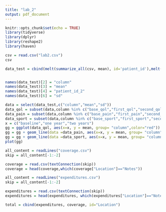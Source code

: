 ```yaml
---
title: "lab_2"
output: pdf_document
---
```


```r
knitr::opts_chunk$set(echo = TRUE)
library(tidyverse)
library(dplyr)
library(reshape2)
library(haven)
```


```r
csv = read.csv("lab2.csv")
csv
```

```r
data_test = cbind(melt(summarize_all(csv, mean), id='patient_id'),melt(summarize_all(csv, sd), id='patient_id'),id = 'variable')


names(data_test)[2] = "column"
names(data_test)[3] = "mean"
names(data_test)[4] = "patient_id_2"
names(data_test)[6] = "sd"

data = select(data_test,c("column","mean","sd"))
data_qol = subset(data,column %in% c("base_qol","first_qol","second_qol"))
data_pain = subset(data,column %in% c("base_pain","first_pain","second_pain"))
data_sport = subset(data,column %in% c("base_sport","first_sport","second_sport"))
x = c("baseline","one year","two years")
gg = ggplot(data_qol, aes(x=x, y = mean, group= "column",color="red")) + geom_line() + geom_point() + geom_errorbar(aes(x =x,ymin = mean-sd, ymax=mean+sd,color= "red"))
gg = gg + geom_line(data =data_pain, aes(x=x, y = mean, group= "column",color = "orange")) + geom_point(data = data_pain, aes(x=x, y= mean, group= "column", color = "orange")) + geom_errorbar(data=data_pain,aes(x=x, ymin = mean - sd, ymax=mean+sd, color= "orange"))
gg = gg + geom_line(data =data_sport, aes(x=x, y = mean, group= "column",color = "blue")) + geom_point(data = data_sport, aes(x=x, y= mean, group= "column", color = "blue")) + geom_errorbar(data=data_sport,aes(x=x, ymin = mean - sd, ymax=mean+sd, color= "blue"))
plot(gg)
```


```r
all_content = readLines("coverage.csv")
skip = all_content[-1:-2]

coverage = read.csv(textConnection(skip))
coverage = head(coverage,which(coverage["Location"]=="Notes"))

all_content = readLines("expenditures.csv")
skip = all_content[-1:-2]

expenditures = read.csv(textConnection(skip))
expenditures = head(expenditures, which(expenditures["Location"]=="Notes"))

total = cbind(expenditures, coverage, id="Location")
```


